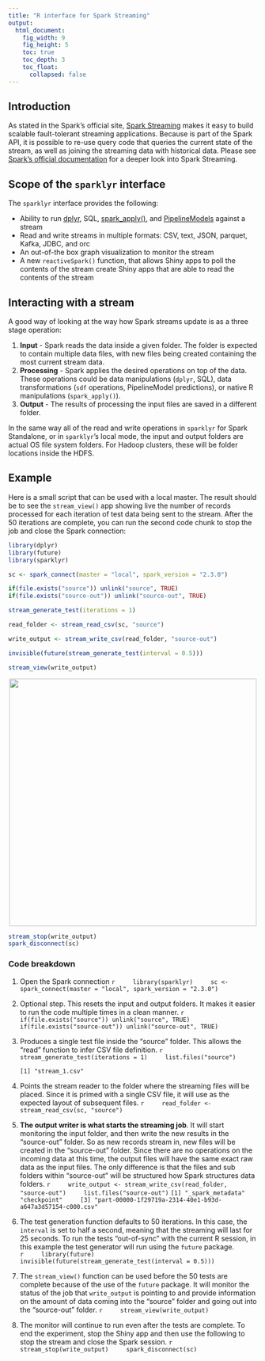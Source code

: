```yaml
---
title: "R interface for Spark Streaming"
output:
  html_document:
    fig_width: 9
    fig_height: 5
    toc: true
    toc_depth: 3
    toc_float:
      collapsed: false
---
```


## Introduction

As stated in the Spark's official site, [Spark Streaming]((https://spark.apache.org/streaming/)) makes it easy to build scalable fault-tolerant streaming applications. Because is part of the Spark API, it is possible to re-use query code that queries the current state of the stream, as well as joining the streaming data with historical data.  Please see [Spark's official documentation](https://spark.apache.org/docs/2.1.3/structured-streaming-programming-guide.html) for a deeper look into Spark Streaming. 

## Scope of the `sparklyr` interface

The `sparklyr` interface provides the following:

- Ability to run [dplyr](/dplyr), SQL, [spark_apply()](/guides/distributed-r/), and [PipelineModels](/guides/pipelines/#introduction-to-ml-pipelines) against a stream
- Read and write streams in multiple formats: CSV, text, JSON, parquet, Kafka, JDBC, and orc
- An out-of-the box graph visualization to monitor the stream
- A new `reactiveSpark()` function, that allows Shiny apps to poll the contents of the stream
 create Shiny apps that are able to read the contents of the stream

## Interacting with a stream

A good way of looking at the way how Spark streams update is as a three stage operation:

1. **Input** - Spark reads the data inside a given folder. The folder is expected to contain multiple data files, with new files being created containing the most current stream data.
1. **Processing** - Spark applies the desired operations on top of the data. These operations could be data manipulations (`dplyr`, SQL), data transformations (`sdf` operations, PipelineModel predictions), or native R manipulations (`spark_apply()`).
1. **Output** - The results of processing the input files are saved in a different folder.

In the same way all of the read and write operations in `sparklyr` for Spark Standalone, or in `sparklyr`'s local mode, the input and output folders are actual OS file system folders.  For Hadoop clusters, these will be folder locations inside the HDFS.

## Example

Here is a small script that can be used with a local master. The result should be to see the `stream_view()` app showing live the number of records processed for each iteration of test data being sent to the stream.  After the 50 iterations are complete, you can run the second code chunk to stop the job and close the Spark connection:

```r
library(dplyr)
library(future)
library(sparklyr)

sc <- spark_connect(master = "local", spark_version = "2.3.0")

if(file.exists("source")) unlink("source", TRUE)
if(file.exists("source-out")) unlink("source-out", TRUE)

stream_generate_test(iterations = 1)

read_folder <- stream_read_csv(sc, "source") 

write_output <- stream_write_csv(read_folder, "source-out")

invisible(future(stream_generate_test(interval = 0.5)))

stream_view(write_output)
```

<center><p><img src="/guides/streaming/stream_view.png" align='center' width = 500/></p></center>


```r
stream_stop(write_output)
spark_disconnect(sc)
```

### Code breakdown

1. Open the Spark connection
    ```r
    library(sparklyr)
    sc <- spark_connect(master = "local", spark_version = "2.3.0")
    ```

1. Optional step. This resets the input and output folders. It makes it easier to run the code multiple times in a clean manner.
    ```r
    if(file.exists("source")) unlink("source", TRUE)
    if(file.exists("source-out")) unlink("source-out", TRUE)
    ```

1. Produces a single test file inside the "source" folder. This allows the "read" function to infer CSV file definition.
    ```r
    stream_generate_test(iterations = 1)
    list.files("source")
    ```

    ```
    [1] "stream_1.csv"
    ```

1. Points the stream reader to the folder where the streaming files will be placed.  Since it is primed with a single CSV file, it will use as the expected layout of subsequent files.
    ```r
    read_folder <- stream_read_csv(sc, "source")
    ```

1. **The output writer is what starts the streaming job**. It will start monitoring the input folder, and then write the new results in the "source-out" folder.  So as new records stream in, new files will be created in the "source-out" folder.  Since there are no operations on the incoming data at this time, the output files will have the same exact raw data as the input files.  The only difference is that the files and sub folders within "source-out" will be structured how Spark structures data folders. 
    ```r
    write_output <- stream_write_csv(read_folder, "source-out")
    list.files("source-out")
    ```
    ```
    [1] "_spark_metadata"                                     "checkpoint"
    [3] "part-00000-1f29719a-2314-40e1-b93d-a647a3d57154-c000.csv"
    ```
    
1. The test generation function defaults to 50 iterations.  In this case, the `interval` is set to half a second, meaning that the streaming will last for 25 seconds.  To run the tests "out-of-sync" with the current R session, in this example the test generator will run using the `future` package.  
    ```r
    library(future)
    invisible(future(stream_generate_test(interval = 0.5)))
    ```

1. The `stream_view()` function can be used before the 50 tests are complete because of the use of the `future` package.  It will monitor the status of the job that `write_output` is pointing to and provide information on the amount of data coming into the "source" folder and going out into the "source-out" folder.
    ```r
    stream_view(write_output)
    ```

1. The monitor will continue to run even after the tests are complete.  To end the experiment, stop the Shiny app and then use the following to stop the stream and close the Spark session.
    ```r
    stream_stop(write_output)
    spark_disconnect(sc)
    ```





